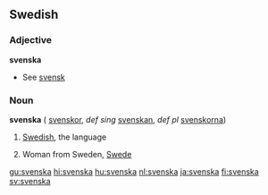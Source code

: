 ==Swedish==
===Adjective===
'''svenska'''

*See [[svensk]]

===Noun===
'''svenska''' {{c}} ({{plural}} [[svenskor]], ''def sing'' [[svenskan]], ''def pl'' [[svenskorna]])

# {{uncountable}} [[Swedish]], the language
# Woman from Sweden, [[Swede]]

[[gu:svenska]]
[[hi:svenska]]
[[hu:svenska]]
[[nl:svenska]]
[[ja:svenska]]
[[fi:svenska]]
[[sv:svenska]]